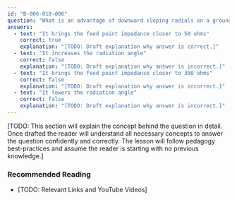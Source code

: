 ```yaml
---
id: "B-006-010-006"
question: "What is an advantage of downward sloping radials on a ground plane antenna?"
answers:
  - text: "It brings the feed point impedance closer to 50 ohms"
    correct: true
    explanation: "[TODO: Draft explanation why answer is correct.]"
  - text: "It increases the radiation angle"
    correct: false
    explanation: "[TODO: Draft explanation why answer is incorrect.]"
  - text: "It brings the feed point impedance closer to 300 ohms"
    correct: false
    explanation: "[TODO: Draft explanation why answer is incorrect.]"
  - text: "It lowers the radiation angle"
    correct: false
    explanation: "[TODO: Draft explanation why answer is incorrect.]"
---
```


[TODO: This section will explain the concept behind the question in detail. Once drafted the reader will understand all necessary concepts to answer the question confidently and correctly. The lesson will follow pedagogy best-practices and assume the reader is starting with no previous knowledge.]

### Recommended Reading

- [TODO: Relevant Links and YouTube Videos]
